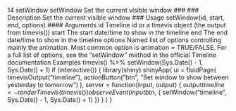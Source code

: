 14 setWindow
setWindow Set the current visible window
### ### Description
Set the current visible window
### Usage
setWindow(id, start, end, options)
#### Arguments 
id Timeline id or a timevis object (the output from timevis())
start The start date/time to show in the timeline
end The end date/time to show in the timeline
options Named list of options controlling mainly the animation. Most common option
is animation = TRUE/FALSE. For a full list of options, see the "setWindow"
method in the official Timeline documentation
Examples
timevis() %>%
setWindow(Sys.Date() - 1, Sys.Date() + 1)
if (interactive()) {
library(shiny)
shinyApp(
ui = fluidPage(
timevisOutput("timeline"),
actionButton("btn", "Set window to show between yesterday to tomorrow")
),
server = function(input, output) {
output$timeline <- renderTimevis(
timevis()
)
observeEvent(input$btn, {
setWindow("timeline", Sys.Date() - 1, Sys.Date() + 1)
})
}
)
}
